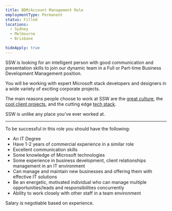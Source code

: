 ---
title: BDM/Account Management Role
employmentType: Permanent
status: Filled
locations: 
  - Sydney
  - Melbourne
  - Brisbane

hideApply: true
---
        
SSW is looking for an intelligent person with good communication and presentation skills to join our dynamic team in a Full or Part-time Business Development Management position.


You will be working with expert Microsoft stack developers and designers in a wide variety of exciting corporate projects.  

 The main reasons people choose to work at SSW are the [great culture](https://www.ssw.com.au/ssw/Company/Culture), the [cool client projects](https://www.ssw.com.au/ssw/Company/Clients), and the cutting edge [tech stack](https://www.ssw.com.au/ssw/Consulting/Default.aspx).  

 SSW is unlike any place you've ever worked at.




---


To be successful in this role you should have the following:


* An IT Degree
* Have 1-2 years of commercial experience in a similar role
* Excellent communication skills
* Some knowledge of Microsoft technologies
* Some experience in business development, client relationships management in an IT environment
* Can manage and maintain new businesses and offering them with effective IT solutions
* Be an energetic, motivated individual who can manage multiple opportunities/leads and responsibilities concurrently
* Ability to work closely with other staff in a team environment


Salary is negotiable based on experience.


